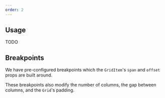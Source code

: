 ```yaml
---
order: 2
---
```



## Usage

TODO

## Breakpoints

We have pre-configured breakpoints which the `GridItem`'s `span` and `offset` props are built around.

These breakpoints also modify the number of columns, the gap between columns, and the `Grid`'s padding.

<BreakpointsTable />
